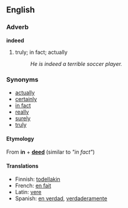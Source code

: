 ==English==
===Adverb===
'''indeed'''

# truly; in fact; actually
#:''He is indeed a terrible soccer player.''

===Synonyms===
*[[actually]]
*[[certainly]]
*[[in fact]]
*[[really]]
*[[surely]]
*[[truly]]

====Etymology====
From '''in''' + '''[[deed]]''' (similar to ''"in fact"'')

====Translations====
*Finnish: [[todellakin]]
*French: [[en fait]]
*Latin: [[vere]]
*Spanish: [[en verdad]], [[verdaderamente]]